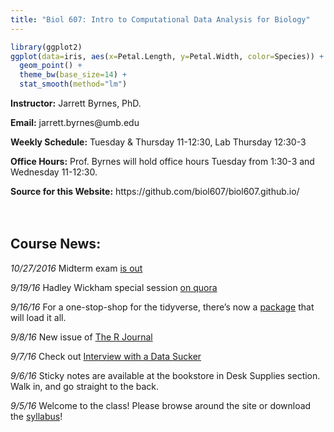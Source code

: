 ```yaml
---
title: "Biol 607: Intro to Computational Data Analysis for Biology"
---
```


```r
library(ggplot2)
ggplot(data=iris, aes(x=Petal.Length, y=Petal.Width, color=Species)) +
  geom_point() +
  theme_bw(base_size=14) +
  stat_smooth(method="lm")
```

**Instructor:** Jarrett Byrnes, PhD.

**Email:** jarrett.byrnes@umb.edu

**Weekly Schedule:** Tuesday & Thursday 11-12:30, Lab Thursday 12:30-3

**Office Hours:** Prof. Byrnes will hold office hours Tuesday from 1:30-3 and Wednesday 11-12:30.

**Source for this Website:** https://github.com/biol607/biol607.github.io/
&nbsp;  
&nbsp;  
&nbsp;  

## Course News:  
*10/27/2016* Midterm exam [is out](https://github.com/biol607/exam_2016)  
  
*9/19/16* Hadley Wickham special session [on quora](https://www.quora.com/session/Hadley-Wickham/1)  
  
*9/16/16* For a one-stop-shop for the tidyverse, there's now a [package](https://blog.rstudio.org/2016/09/15/tidyverse-1-0-0/) that will load it all.

*9/8/16* New issue of [The R Journal](https://journal.r-project.org/archive/2016-1/)

*9/7/16* Check out [Interview with a Data Sucker](http://simplystatistics.org/open%20science/2016/09/07/interview-with-a-data-sucker/)

*9/6/16* Sticky notes are available at the bookstore in Desk Supplies section. Walk in, and go straight to the back.

*9/5/16* Welcome to the class! Please browse around the site or download the [syllabus](./biol607_syllabus_2016.doc)!
